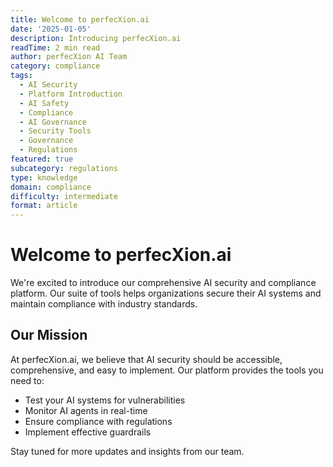 ```yaml
---
title: Welcome to perfecXion.ai
date: '2025-01-05'
description: Introducing perfecXion.ai
readTime: 2 min read
author: perfecXion AI Team
category: compliance
tags:
  - AI Security
  - Platform Introduction
  - AI Safety
  - Compliance
  - AI Governance
  - Security Tools
  - Governance
  - Regulations
featured: true
subcategory: regulations
type: knowledge
domain: compliance
difficulty: intermediate
format: article
---
```


# Welcome to perfecXion.ai

We're excited to introduce our comprehensive AI security and compliance platform. Our suite of tools helps organizations secure their AI systems and maintain compliance with industry standards.
## Our Mission

At perfecXion.ai, we believe that AI security should be accessible, comprehensive, and easy to implement. Our platform provides the tools you need to:

  - Test your AI systems for vulnerabilities
  - Monitor AI agents in real-time
  - Ensure compliance with regulations
  - Implement effective guardrails

  Stay tuned for more updates and insights from our team.
